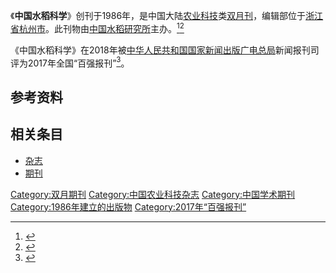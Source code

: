 {{Infobox journal
| title         = 中国水稻科学
| former_name   =
| frequency     = 双月刊
| country       = [[中国大陆|中国大陆]]
| publisher     = [[中国水稻研究所|中国水稻研究所]]
| language = 
| native_title = 
| abbreviation = N/A
| discipline    = 农业科技
| impact        = 
| history =1986年起至今
| ISSN = 1001-7216
| CN            = CN33-1146/S
| website       = 
}}
《'''中国水稻科学'''》创刊于1986年，是中国大陆[[农业科技|农业科技]]类[[杂志#出版|双月刊]]，编辑部位于[[浙江省|浙江省]][[杭州市|杭州市]]。此刊物由[[中国水稻研究所|中国水稻研究所]]主办。<ref name="知网1">{{Cite web|title=中国水稻科学|url=https://navi.cnki.net/knavi/JournalDetail?pcode=CJFD&pykm=ZGSK|accessdate=2021-02-02|work=navi.cnki.net|publisher=[[中国知网|中国知网]]}}</ref><ref name="维普1">{{Cite web|title=中国水稻科学 - 维普中文期刊|url=http://www.cqvip.com/qikan/Detail.aspx?gch=97017X|accessdate=2021-02-02|author=|date=|format=|publisher=[[维普|维普]]|language=}}</ref>

《中国水稻科学》在2018年被[[中华人民共和国国家新闻出版广电总局|中华人民共和国国家新闻出版广电总局]]新闻报刊司评为2017年全国“百强报刊”<ref>{{Cite web|title=2017年全国“百强报刊”推荐名单开始公示|url=http://www.ce.cn/culture/gd/201801/16/t20180116_27756145.shtml|accessdate=2021-02-10|author=赵新乐（中国新闻出版广电报）|date=2018-01-16|format=|work=www.ce.cn|publisher=[[中国经济网|中国经济网]]|language=|archive-date=2020-11-05|archive-url=https://web.archive.org/web/20201105014543/http://www.ce.cn/culture/gd/201801/16/t20180116_27756145.shtml|dead-url=no}}</ref>。
== 参考资料 ==
{{reflist|2}}

== 相关条目 ==

* [[杂志|杂志]]
* [[期刊|期刊]]

{{pub-stub}}
{{全国百强报刊|2017}}

[[Category:双月期刊|Category:双月期刊]]
[[Category:中国农业科技杂志|Category:中国农业科技杂志]]
[[Category:中国学术期刊|Category:中国学术期刊]]
[[Category:1986年建立的出版物|Category:1986年建立的出版物]]
[[Category:2017年“百强报刊”|Category:2017年“百强报刊”]]